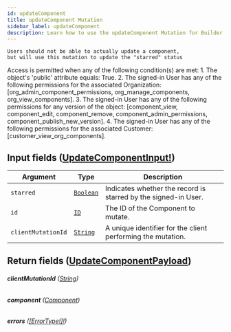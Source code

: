 ```yaml
---
id: updateComponent
title: updateComponent Mutation
sidebar_label: updateComponent
description: Learn how to use the updateComponent Mutation for Builder's API.
---
```


    Users should not be able to actually update a component,
    but will use this mutation to update the "starred" status

Access is permitted when any of the following condition(s) are met: 1. The object's 'public' attribute equals: True. 2. The signed-in User has any of the following permissions for the associated Organization: [org_admin_component_permissions, org_manage_components, org_view_components]. 3. The signed-in User has any of the following permissions for any version of the object: [component_view, component_edit, component_remove, component_admin_permissions, component_publish_new_version]. 4. The signed-in User has any of the following permissions for the associated Customer: [customer_view_org_components].

## Input fields ([UpdateComponentInput!](/composer/builder/api/schema/input_object/UpdateComponentInput.mdx))

| Argument           | Type                                       | Description                                                    |
| ------------------ | ------------------------------------------ | -------------------------------------------------------------- |
| `starred`          | [`Boolean`](/composer/builder/api/schema/scalar/Boolean.mdx) | Indicates whether the record is starred by the signed-in User. |
| `id`               | [`ID`](/composer/builder/api/schema/scalar/ID.mdx)           | The ID of the Component to mutate.                             |
| `clientMutationId` | [`String`](/composer/builder/api/schema/scalar/String.mdx)   | A unique identifier for the client performing the mutation.    |

## Return fields ([UpdateComponentPayload](/composer/builder/api/schema/object/UpdateComponentPayload.mdx))

###### <b>clientMutationId</b> ([String](/composer/builder/api/schema/scalar/String.mdx))

###### <b>component</b> ([Component](/composer/builder/api/schema/object/Component.mdx))

###### <b>errors</b> ([[ErrorType!]!](/composer/builder/api/schema/object/ErrorType.mdx))
